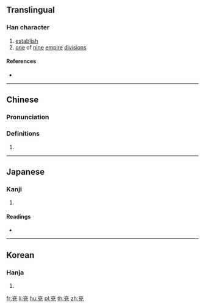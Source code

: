 {{also|兖}}
==Translingual==

===Han character===
{{Han char|rn=10|rad=儿|as=07|sn=9|four=00216|canj=YCRHU|ids=⿱亠兌}}

# [[establish]]
# [[one]] of [[nine]] [[empire]] [[division]]s

====References====
* {{Han ref|kx=0125.150|dkj=01375|dj=0265.150|hdz=10273.100|uh=5157|ud=20823|bh=AB5E|bd=43870}}

----

==Chinese==
{{zh-forms|s=兖}}

===Pronunciation===
{{zh-pron
|m=yǎn
|c=jin5
|mc=
|oc=y
|ma=
|cat=v,n
}}

===Definitions===
{{zh-hanzi}}

# {{rfdef|lang=zh}}

----

==Japanese==

===Kanji===
{{ja-kanji|grade=|rs=儿07}}

# {{defn|lang=ja|sort=儿07}}

====Readings====
* {{ja-readings|on=[[えん]] (en)|kun=[[くくる]] (kukuru), [[ただしい]] (tadashii), [[まこと]] (makoto)}}

----

==Korean==

===Hanja===
{{ko-hanja|hangeul=연|rv=yeon|mr=yŏn}}

# {{defn|lang=ko|sort=儿07}}

[[fr:兗]]
[[li:兗]]
[[hu:兗]]
[[pl:兗]]
[[th:兗]]
[[zh:兗]]